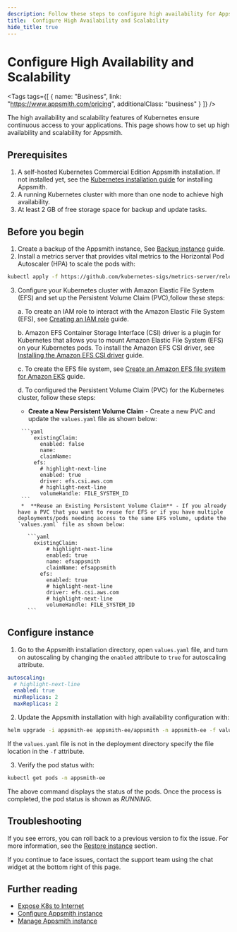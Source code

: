 ```yaml
---
description: Follow these steps to configure high availability for Appsmith on Kubernetes.
title:  Configure High Availability and Scalability
hide_title: true
---
```


<!-- vale off -->

<div className="tag-wrapper">
 <h1> Configure High Availability and Scalability</h1>

<Tags
tags={[
{ name: "Business", link: "https://www.appsmith.com/pricing", additionalClass: "business" }
]}
/>

</div>

<!-- vale on -->


The high availability and scalability features of Kubernetes ensure continuous access to your applications. This page shows how to set up high availability and scalability for Appsmith.

## Prerequisites

1. A self-hosted Kubernetes Commercial Edition Appsmith installation. If not installed yet, see the [Kubernetes installation guide](/getting-started/setup/installation-guides/kubernetes) for installing Appsmith.
2. A running Kubernetes cluster with more than one node to achieve high availability. 
3. At least 2 GB of free storage space for backup and update tasks.

## Before you begin
1. Create a backup of the Appsmith instance, See [Backup instance](/getting-started/setup/instance-management/appsmithctl?current-command-type=kubernetes-commands#backup-instance) guide.
2. Install a metrics server that provides vital metrics to the Horizontal Pod Autoscaler (HPA) to scale the pods with:
  ```bash
  kubectl apply -f https://github.com/kubernetes-sigs/metrics-server/releases/latest/download/components.yaml
  ```
3. Configure your Kubernetes cluster with Amazon Elastic File System (EFS) and set up the Persistent Volume Claim (PVC),follow these steps:

    a. To create an IAM role to interact with the Amazon Elastic File System (EFS), see [Creating an IAM role](https://docs.aws.amazon.com/eks/latest/userguide/efs-csi.html#efs-create-iam-resources) guide.
          
    b. Amazon EFS Container Storage Interface (CSI) driver is a plugin for Kubernetes that allows you to mount Amazon Elastic File System (EFS) on your Kubernetes pods. To install the Amazon EFS CSI driver, see [Installing the Amazon EFS CSI driver](https://github.com/kubernetes-sigs/aws-efs-csi-driver/blob/master/docs/README.md#installation) guide. 

    c. To create the EFS file system, see [Create an Amazon EFS file system for Amazon EKS](https://github.com/kubernetes-sigs/aws-efs-csi-driver/blob/master/docs/efs-create-filesystem.md) guide.

    d. To configured the Persistent Volume Claim (PVC) for the Kubernetes cluster, follow these steps:

      *  **Create a New Persistent Volume Claim** - Create a new PVC and update the `values.yaml` file as shown below:

        ```yaml
            existingClaim:
              enabled: false
              name: 
              claimName: 
            efs:
              # highlight-next-line
              enabled: true
              driver: efs.csi.aws.com
              # highlight-next-line
              volumeHandle: FILE_SYSTEM_ID
        ```
        *  **Reuse an Existing Persistent Volume Claim** - If you already have a PVC that you want to reuse for EFS or if you have multiple deployments/pods needing access to the same EFS volume, update the `values.yaml` file as shown below:

          ```yaml
            existingClaim:
                # highlight-next-line
                enabled: true
                name: efsappsmith
                claimName: efsappsmith
              efs:
                enabled: true
                # highlight-next-line
                driver: efs.csi.aws.com
                # highlight-next-line
                volumeHandle: FILE_SYSTEM_ID
          ```
      

## Configure instance

1. Go to the Appsmith installation directory, open `values.yaml` file, and turn on autoscaling by changing the `enabled` attribute to `true` for autoscaling attribute.

  ```yaml
  autoscaling:
    # highlight-next-line
    enabled: true
    minReplicas: 2
    maxReplicas: 2
  ```

2. Update the Appsmith installation with high availability configuration with: 

  ```bash
  helm upgrade -i appsmith-ee appsmith-ee/appsmith -n appsmith-ee -f values.yaml
  ``` 
 If the `values.yaml` file is not in the deployment directory specify the file location in the `-f` attribute.

3. Verify the pod status with:

  ```bash
  kubectl get pods -n appsmith-ee
  ```
The above command displays the status of the pods. Once the process is completed, the pod status is shown as _RUNNING_.

## Troubleshooting
If you see errors, you can roll back to a previous version to fix the issue. For more information, see the [Restore instance](/getting-started/setup/instance-management/appsmithctl?current-command-type=kubernetes-commands#restore-instance) section. 

If you continue to face issues, contact the support team using the chat widget at the bottom right of this page.

## Further reading
* [Expose K8s to Internet](/getting-started/setup/installation-guides/kubernetes/publish-appsmith-online)
* [Configure Appsmith instance](/getting-started/setup/instance-configuration#configure-helm-installations)
* [Manage Appsmith instance](/getting-started/setup/instance-management/)